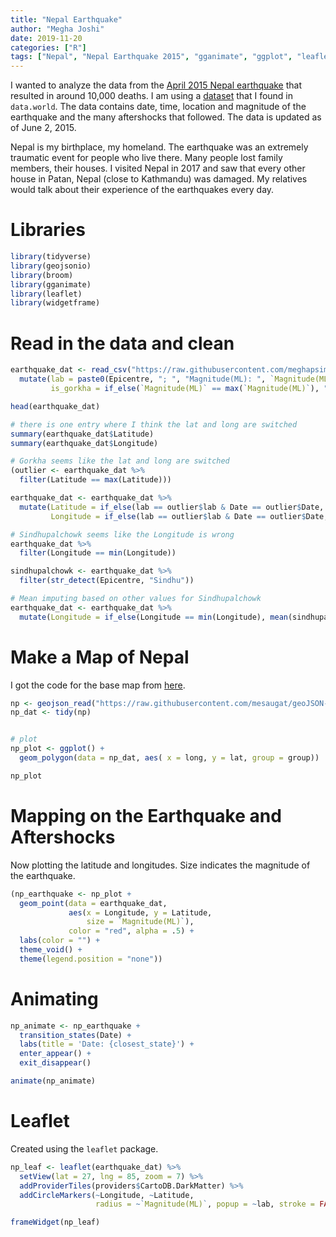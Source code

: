 ```yaml
---
title: "Nepal Earthquake"
author: "Megha Joshi"
date: 2019-11-20
categories: ["R"]
tags: ["Nepal", "Nepal Earthquake 2015", "gganimate", "ggplot", "leaflet"]
---
```


I wanted to analyze the data from the [April 2015 Nepal earthquake](https://en.wikipedia.org/wiki/April_2015_Nepal_earthquake) that resulted in around 10,000 deaths. I am using a [dataset](https://data.world/opennepal/1b7b5d6e-3c98-49f4-a884-a167c4040d3a) that I found in `data.world`. The data contains date, time, location and magnitude of the earthquake and the many aftershocks that followed. The data is updated as of June 2, 2015.

Nepal is my birthplace, my homeland. The earthquake was an extremely traumatic event for people who live there. Many people lost family members, their houses. I visited Nepal in 2017 and saw that every other house in Patan, Nepal (close to Kathmandu) was damaged. My relatives would talk about their experience of the earthquakes every day. 


# Libraries

```r
library(tidyverse)
library(geojsonio)
library(broom)
library(gganimate)
library(leaflet)
library(widgetframe)
```



# Read in the data and clean

```r
earthquake_dat <- read_csv("https://raw.githubusercontent.com/meghapsimatrix/Data_Visualization/master/data/earthquake-0-csv-1.csv") %>%
  mutate(lab = paste0(Epicentre, "; ", "Magnitude(ML): ", `Magnitude(ML)`),
         is_gorkha = if_else(`Magnitude(ML)` == max(`Magnitude(ML)`), "Gorkha", "Aftershocks"))

head(earthquake_dat)

# there is one entry where I think the lat and long are switched
summary(earthquake_dat$Latitude)
summary(earthquake_dat$Longitude)

# Gorkha seems like the lat and long are switched
(outlier <- earthquake_dat %>%
  filter(Latitude == max(Latitude)))

earthquake_dat <- earthquake_dat %>%
  mutate(Latitude = if_else(lab == outlier$lab & Date == outlier$Date, outlier$Longitude, Latitude),
         Longitude = if_else(lab == outlier$lab & Date == outlier$Date, outlier$Latitude, Longitude))

# Sindhupalchowk seems like the Longitude is wrong
earthquake_dat %>%
  filter(Longitude == min(Longitude))

sindhupalchowk <- earthquake_dat %>%
  filter(str_detect(Epicentre, "Sindhu"))

# Mean imputing based on other values for Sindhupalchowk
earthquake_dat <- earthquake_dat %>%
  mutate(Longitude = if_else(Longitude == min(Longitude), mean(sindhupalchowk$Longitude), Longitude))
```



# Make a Map of Nepal

I got the code for the base map from [here](https://stackoverflow.com/questions/50859765/chloropleth-map-with-geojson-and-ggplot2).

```r
np <- geojson_read("https://raw.githubusercontent.com/mesaugat/geoJSON-Nepal/master/nepal-districts.geojson",  what = "sp")
np_dat <- tidy(np)


# plot
np_plot <- ggplot() +
  geom_polygon(data = np_dat, aes( x = long, y = lat, group = group)) 

np_plot
```

# Mapping on the Earthquake and Aftershocks

Now plotting the latitude and longitudes. Size indicates the magnitude of the earthquake.

```r
(np_earthquake <- np_plot + 
  geom_point(data = earthquake_dat, 
             aes(x = Longitude, y = Latitude, 
                 size = `Magnitude(ML)`), 
             color = "red", alpha = .5) + 
  labs(color = "") + 
  theme_void() +
  theme(legend.position = "none"))

```


# Animating

```r
np_animate <- np_earthquake +
  transition_states(Date) +
  labs(title = 'Date: {closest_state}') +
  enter_appear() +
  exit_disappear()

animate(np_animate)
```



# Leaflet 

Created using the `leaflet` package.

```r
np_leaf <- leaflet(earthquake_dat) %>% 
  setView(lat = 27, lng = 85, zoom = 7) %>%
  addProviderTiles(providers$CartoDB.DarkMatter) %>%
  addCircleMarkers(~Longitude, ~Latitude,
                   radius = ~`Magnitude(ML)`, popup = ~lab, stroke = FALSE, opacity = 2)

frameWidget(np_leaf)
```


